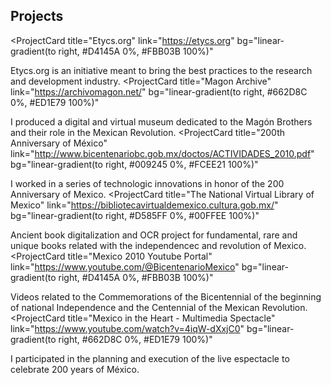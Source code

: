 ## Projects

<ProjectCard
  title="Etycs.org"
  link="https://etycs.org"
  bg="linear-gradient(to right, #D4145A 0%, #FBB03B 100%)"
>
  Etycs.org is an initiative meant to bring the best practices to the research and development industry.
</ProjectCard>
<ProjectCard
  title="Magon Archive"
  link="https://archivomagon.net/"
  bg="linear-gradient(to right, #662D8C 0%, #ED1E79 100%)"
>
 I produced a digital and virtual museum dedicated to the Magón Brothers and their role in the Mexican Revolution.
</ProjectCard>
<ProjectCard
  title="200th Anniversary of México"
  link="http://www.bicentenariobc.gob.mx/doctos/ACTIVIDADES_2010.pdf"
  bg="linear-gradient(to right, #009245 0%, #FCEE21 100%)"
>
  I worked in a series of technologic innovations in honor of the 200 Anniversary of Mexico.
</ProjectCard>
<ProjectCard
  title="The National Virtual Library of Mexico"
  link="https://bibliotecavirtualdemexico.cultura.gob.mx/"
  bg="linear-gradient(to right, #D585FF 0%, #00FFEE 100%)"
>
  Ancient book digitalization and OCR project for fundamental, rare and unique books related with the independencec and revolution of Mexico.
</ProjectCard>
<ProjectCard
  title="Mexico 2010 Youtube Portal"
  link="https://www.youtube.com/@BicentenarioMexico"
  bg="linear-gradient(to right, #D4145A 0%, #FBB03B 100%)"
>
Videos related to the Commemorations of the Bicentennial of the beginning of national Independence and the Centennial of the Mexican Revolution. 
</ProjectCard>
<ProjectCard
  title="Mexico in the Heart - Multimedia Spectacle"
  link="https://www.youtube.com/watch?v=4iqW-dXxjC0"
  bg="linear-gradient(to right, #662D8C 0%, #ED1E79 100%)"
>
I participated in the planning and execution of the live espectacle to celebrate 200 years of México.
</ProjectCard>
